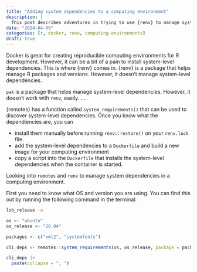 ```yaml
---
title: "Adding system dependencies to a computing environment"
description: |
  This post describes adventures in trying to use {renv} to manage system dependencies in a computing environment, only to find that system-level dependencies need to be installed manually, or more conveniently with {remotes}.
date: "2024-04-09"
categories: [r, docker, renv, computing-environments]
draft: true
---
```


Docker is great for creating reproducible computing environments for R development. However, it can be a bit of a pain to install system-level dependencies. This is where {renv} comes in. {renv} is a package that helps manage R packages and versions. However, it doesn't manage system-level dependencies.

`pak` is a package that helps manage system-level dependencies. However, it doesn't work with `renv`, easily. ....

{remotes} has a function called `system_requirements()` that can be used to discover system-level dependencies. Once you know what the dependiencies are, you can

- install them manually before running `renv::restore()` on your `renv.lock` file.
- add the system-level dependencies to a `Dockerfile` and build a new image for your computing environment
- copy a script into the `Dockerfile` that installs the system-level dependencies when the container is started.

Looking into `remotes` and `renv` to manage system dependencies in a computing environment.

First you need to know what OS and version you are using. You can find this out by running the following command in the terminal:

```bash
lsb_release -a
```

```r
os <- "ubuntu"
os_release <- "20.04"

packages <- c("xml2", "systemfonts")

cli_deps <- remotes::system_requirements(os, os_release, package = packages)

cli_deps |>
  paste(collapse = "; ")
```
